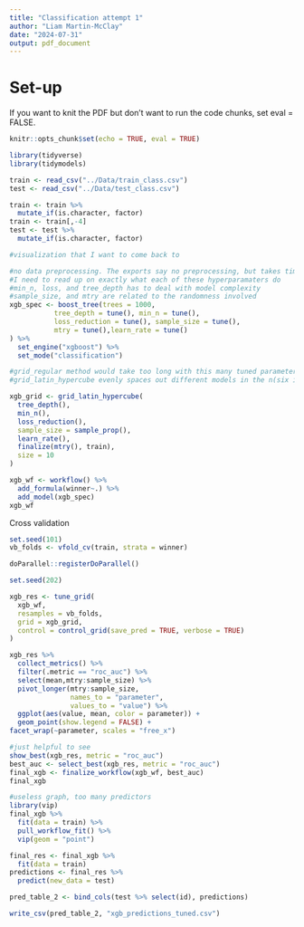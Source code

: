 ```yaml
---
title: "Classification attempt 1"
author: "Liam Martin-McClay"
date: "2024-07-31"
output: pdf_document
---
```


# Set-up

If you want to knit the PDF but don't want to run the code chunks, set eval = FALSE.
```r
knitr::opts_chunk$set(echo = TRUE, eval = TRUE)
```

```r
library(tidyverse)
library(tidymodels)
```

```r
train <- read_csv("../Data/train_class.csv")
test <- read_csv("../Data/test_class.csv")

train <- train %>%
  mutate_if(is.character, factor)
train <- train[,-4]
test <- test %>%
  mutate_if(is.character, factor)
```

```r
#visualization that I want to come back to

```

```r
#no data preprocessing. The exports say no preprocessing, but takes times to tune
#I need to read up on exactly what each of these hyperparamaters do
#min_n, loss, and tree_depth has to deal with model complexity
#sample_size, and mtry are related to the randomness involved
xgb_spec <- boost_tree(trees = 1000,
           tree_depth = tune(), min_n = tune(), 
           loss_reduction = tune(), sample_size = tune(), 
           mtry = tune(),learn_rate = tune()
) %>% 
  set_engine("xgboost") %>%
  set_mode("classification")
```

```r
#grid_regular method would take too long with this many tuned parameters
#grid_latin_hypercube evenly spaces out different models in the n(six in this case) dimensional space, attempting to cover the space equally

xgb_grid <- grid_latin_hypercube(
  tree_depth(),
  min_n(),
  loss_reduction(),
  sample_size = sample_prop(),
  learn_rate(),
  finalize(mtry(), train),
  size = 10
)
```

```r
xgb_wf <- workflow() %>%
  add_formula(winner~.) %>%
  add_model(xgb_spec)
xgb_wf
```
Cross validation
```r
set.seed(101)
vb_folds <- vfold_cv(train, strata = winner)
```

```r
doParallel::registerDoParallel()

set.seed(202)

xgb_res <- tune_grid(
  xgb_wf,
  resamples = vb_folds,
  grid = xgb_grid,
  control = control_grid(save_pred = TRUE, verbose = TRUE)
)
```


```r
xgb_res %>%
  collect_metrics() %>% 
  filter(.metric == "roc_auc") %>%
  select(mean,mtry:sample_size) %>%
  pivot_longer(mtry:sample_size,
               names_to = "parameter",
               values_to = "value") %>%
  ggplot(aes(value, mean, color = parameter)) +
  geom_point(show.legend = FALSE) +
facet_wrap(~parameter, scales = "free_x")
```


```r
#just helpful to see
show_best(xgb_res, metric = "roc_auc")
best_auc <- select_best(xgb_res, metric = "roc_auc")
final_xgb <- finalize_workflow(xgb_wf, best_auc)
final_xgb
```

```r
#useless graph, too many predictors
library(vip)
final_xgb %>%
  fit(data = train) %>%
  pull_workflow_fit() %>%
  vip(geom = "point")
```

```r
final_res <- final_xgb %>%
  fit(data = train)
predictions <- final_res %>%
  predict(new_data = test)
```

```r
pred_table_2 <- bind_cols(test %>% select(id), predictions)

write_csv(pred_table_2, "xgb_predictions_tuned.csv")
```

